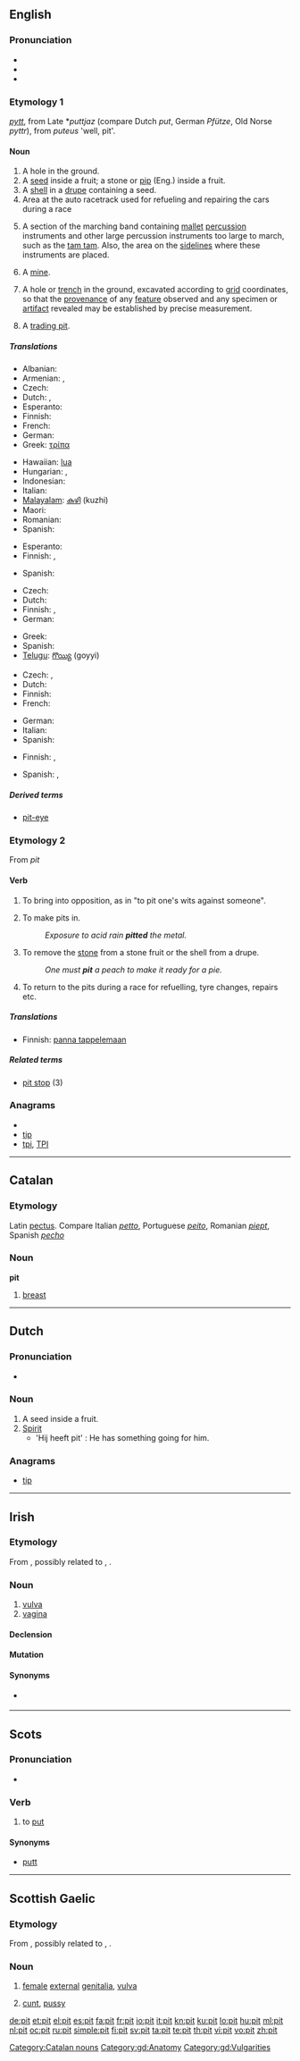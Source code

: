 {{wikipedia}}
{{also|PIT}}
==English==

===Pronunciation===
* {{IPA|/ˈpɪt/}}
* {{audio|en-us-pit.ogg|Audio (US)}}
* {{rhymes|ɪt}}

===Etymology 1===
{{etyl|ang}} ''[[pytt]]'', from Late {{proto|Germanic}} *''puttjaz'' (compare Dutch ''put'', German ''Pfütze'', Old Norse ''pyttr''), from {{etyl|la}} ''puteus'' 'well, pit'.

====Noun====
{{en-noun}}

# A hole in the ground.
# A [[seed]] inside a fruit; a stone or [[pip]] (Eng.) inside a fruit.
# A [[shell]] in a [[drupe]] containing a seed.
# Area at the auto racetrack used for refueling and repairing the cars during a race
# {{music}} A section of the marching band containing [[mallet]] [[percussion]] instruments and other large percussion instruments too large to march, such as the [[tam tam]].  Also, the area on the [[sideline]]s where these instruments are placed.
# A [[mine]].
# {{context|archaeology}} A hole or [[trench]] in the ground, excavated according to [[grid]] coordinates, so that the [[provenance]] of any [[feature]] observed and any specimen or [[artifact]] revealed may be established by precise measurement.
# A [[trading pit]].

=====Translations=====
{{trans-top|hole in the ground}}
* Albanian: {{t-|sq|gropë|f|xs=Albanian}}
* Armenian: {{t-|hy|հոր|tr=hor}}, {{t|hy|փոս|tr=p'os}}
* Czech: {{t-|cs|jáma|f}}
* Dutch: {{t+|nl|kuil|m}}, {{t+|nl|put|m}}
* Esperanto: {{t+|eo|kavo|xs=Esperanto}}
* Finnish: {{t+|fi|kuoppa}}
* French: {{t+|fr|fosse|f}}
* German: {{t+|de|Grube|f}}
* Greek: [[τρίπα]] {{f}}
{{trans-mid}}
* Hawaiian: [[lua]]
* Hungarian: {{t+|hu|gödör}}, {{t+|hu|verem}}
* Indonesian: {{t+|id|lubang|xs=Indonesian}}
* Italian: {{t+|it|fossa|f}}
* [[Malayalam]]: [[കുഴി]] (kuzhi)
* Maori: {{t+|mi|rua|xs=Maori}}
* Romanian: {{t-|ro|groapă|f}}
* Spanish: {{t+|es|foso|m}}
{{trans-bottom}}

{{trans-top|seed or stone inside a fruit}}
* Esperanto: {{t-|eo|kerno|xs=Esperanto}}
* Finnish: {{t+|fi|siemen}}, {{t+|fi|kivi}}
{{trans-mid}}
* Spanish: {{t+|es|semilla|f}}
{{trans-bottom}}

{{trans-top|the stone of a drupaceous fruit}}
* Czech: {{t-|cs|pecka|f}}
* Dutch: {{t+|nl|pit|m}}
* Finnish: {{t+|fi|kivi}}, {{t+|fi|siemen}}
* German: {{t+|de|Kern|m}}
{{trans-mid}}
* Greek: {{t+|el|κουκούτσι|n}}
* Spanish: {{t+|es|hueso|m}}
* [[Telugu]]: [[గొయ్యి]] (goyyi)
{{trans-bottom}}

{{trans-top|area for racing cars}}
* Czech: {{t+|cs|box|m}}, {{t|cs|depo|n}}
* Dutch: {{t+|nl|pit|m}}
* Finnish: {{t-|fi|varikko}}
* French: {{qualifier|literally}} {{t+|fr|circuit|m}}
{{trans-mid}}
* German: {{t+|de|Box|f}}
* Italian: {{t+|it|box|m}}
* Spanish: {{t+|es|pista|f}}
{{trans-bottom}}

{{trans-top|music: section of a marching band}}
{{trans-mid}}
{{trans-bottom}}

{{trans-see|mine}}

{{trans-top|archaeology: excavation hole}}
* Finnish: {{t-|fi|kaivanto}}, {{t+|fi|kuoppa}}
{{trans-mid}}
* Spanish: {{t+|es|foso|m}}, {{t+|es|excavación|f}}
{{trans-bottom}}

{{trans-see|trading pit}}

=====Derived terms=====
* [[pit-eye]]

===Etymology 2===
From {{etyl|dum}} ''pit''

====Verb====
{{en-verb|pit|t|ed}}

# {{transitive}} To bring into opposition, as in "to pit one's wits against someone".
# {{transitive}} To make pits in.
#: ''Exposure to acid rain '''pitted''' the metal.''
# {{transitive}} To remove the [[stone]] from a stone fruit or the shell from a drupe.
#: ''One must '''pit''' a peach to make it ready for a pie.''
# {{context|intransitive|motor racing}} To return to the pits during a race for refuelling, tyre changes, repairs etc.

=====Translations=====
{{trans-top|to bring into opposition}}
* Finnish: [[panna tappelemaan]]
{{trans-mid}}
{{trans-bottom}}

=====Related terms=====
* [[pit stop]] (3)

===Anagrams===
* {{alphagram|ipt}}
* [[tip#English|tip]]
* [[tpi#English|tpi]], [[TPI#English|TPI]]

----

==Catalan==

===Etymology===
Latin [[pectus]]. Compare Italian ''[[petto]]'', Portuguese ''[[peito]]'', Romanian ''[[piept]]'', Spanish ''[[pecho]]''

===Noun===
'''pit''' {{m}}

# [[breast]]

[[Category:Catalan nouns]]

----

==Dutch==

===Pronunciation===
* {{IPA|pɪt|lang=nl}}

===Noun===
{{infl|nl|noun}} {{g|Dutch}}

# A seed inside a fruit.
# [[Spirit]]
#* 'Hij heeft pit' : He has something going for him.

===Anagrams===
* [[tip#Dutch|tip]]

----

==Irish==

===Etymology===
From {{etyl|sga|ga}} {{term|pit|lang=sga}}, possibly related to {{term|putte||pit, hollow|lang=sga}}, {{etyl|la|ga}} {{term|puteus|lang=la}}.

===Noun===
{{infl|ga|noun|g=f}}

# [[vulva]]
# [[vagina]]

====Declension====
{{ga-noun-f2|p|it|ite|pl=iteanna}}

====Mutation====
{{ga mut cons|p|it}}

====Synonyms====
* {{sense|vagina}} {{l|ga|faighin}}

----

==Scots==

===Pronunciation===
* {{IPA|/pɪt/|lang=sco}}

===Verb===
{{sco-verb|pits|pittin|pit|pit}}

# to [[put]]

====Synonyms====
* [[putt]]

----

==Scottish Gaelic==

===Etymology===
From {{etyl|sga|gd}} {{term|pit|lang=sga}}, possibly related to {{term|putte||pit, hollow|lang=sga}}, {{etyl|la|gd}} {{term|puteus|lang=la}}.

===Noun===
{{gd-noun|g=f|gen=pite|pl=pitean}}

# [[female]] [[external]] [[genitalia]], [[vulva]]
# {{vulgar|lang=gd}} [[cunt]], [[pussy]]

[[Category:gd:Anatomy]]
[[Category:gd:Vulgarities]]

[[de:pit]]
[[et:pit]]
[[el:pit]]
[[es:pit]]
[[fa:pit]]
[[fr:pit]]
[[io:pit]]
[[it:pit]]
[[kn:pit]]
[[ku:pit]]
[[lo:pit]]
[[hu:pit]]
[[ml:pit]]
[[nl:pit]]
[[oc:pit]]
[[ru:pit]]
[[simple:pit]]
[[fi:pit]]
[[sv:pit]]
[[ta:pit]]
[[te:pit]]
[[th:pit]]
[[vi:pit]]
[[vo:pit]]
[[zh:pit]]
